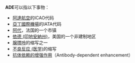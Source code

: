 '''ADE'''可以指以下事物：
*[[阿達航空|阿達航空]]的ICAO代码
*[[亞丁國際機場|亞丁國際機場]]的IATA代码
*[[阿代|阿代]]，法国的一个市镇
*[[依德_(印地安納州)|依德 (印地安納州)]]，美国的一个非建制地区
*[[腺嘌呤|腺嘌呤]]的缩写之一
*[[不良反应_(医学)|不良反应 (医学)]]的缩写
*[[抗体依赖的增强作用|抗体依赖的增强作用]]（Antibody-dependent enhancement）
{{Disambig|Cat=三字拉丁字母缩写消歧义}}
